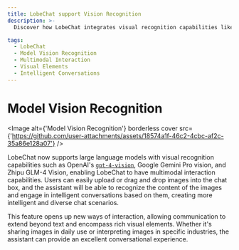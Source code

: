 ```yaml
---
title: LobeChat support Vision Recognition
description: >-
  Discover how LobeChat integrates visual recognition capabilities like OpenAI's gpt-4-vision and Google Gemini Pro vision for intelligent conversations based on uploaded images.

tags:
  - LobeChat
  - Model Vision Recognition
  - Multimodal Interaction
  - Visual Elements
  - Intelligent Conversations
---
```


# Model Vision Recognition

<Image alt={'Model Vision Recognition'} borderless cover src={'https://github.com/user-attachments/assets/18574a1f-46c2-4cbc-af2c-35a86e128a07'} />

LobeChat now supports large language models with visual recognition capabilities such as OpenAI's [`gpt-4-vision`](https://platform.openai.com/docs/guides/vision), Google Gemini Pro vision, and Zhipu GLM-4 Vision, enabling LobeChat to have multimodal interaction capabilities. Users can easily upload or drag and drop images into the chat box, and the assistant will be able to recognize the content of the images and engage in intelligent conversations based on them, creating more intelligent and diverse chat scenarios.

This feature opens up new ways of interaction, allowing communication to extend beyond text and encompass rich visual elements. Whether it's sharing images in daily use or interpreting images in specific industries, the assistant can provide an excellent conversational experience.
